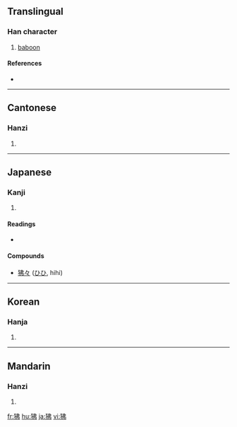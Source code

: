 ==Translingual==

===Han character===
{{Han char|rn=94|rad=犬|as=05|sn=8|four=4522<sub>7</sub>|canj=大竹中中弓 (KHLLN)}}

# [[baboon]]

====References====
* {{Han ref|kx=0709.050|dkj=20338|dj=1121.150|hdz=21342.050|uh=72D2|ud=29394|bh=CD61|bd=52577}}

----

==Cantonese==

===Hanzi===
{{yue-hanzi|jyut=|y=fei6}}

# {{defn|Cantonese}}

----

==Japanese==

===Kanji===
{{ja-kanji|grade=|rs=犬05}}

# {{defn|Japanese}}

====Readings====
* {{ja-readings|on=[[ひ]] (hi)|kun=[[ひひ]] (hihi)}}

====Compounds====
* [[狒々]] ([[ひひ]], hihi)

----

==Korean==

===Hanja===
{{ko-hanja|hangeul=비|eumhun=|rv=bi|mr=pi|y=pi}}

# {{defn|Korean}}

----

==Mandarin==

===Hanzi===
{{cmn-hanzi|pin=[[fèi]] ([[fei4]])|wg=fei<sup>4</sup>}}

# {{defn|Mandarin}}

[[fr:狒]]
[[hu:狒]]
[[ja:狒]]
[[vi:狒]]